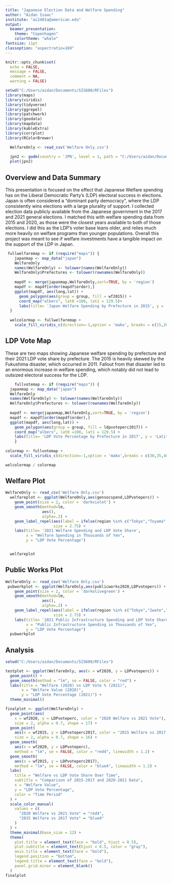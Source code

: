 ---
title: "Japanese Election Data and Welfare Spending"
author: "Aidan Isaac"
institute: "ai2401a@american.edu"
output:
  beamer_presentation:
    theme: "Copenhagen"
    colortheme: "whale"
fontsize: 11pt
classoption: "aspectratio=169"
---

```{r setup, include=FALSE}
knitr::opts_chunk$set(
  echo = FALSE,
  message = FALSE,
  comment = NA,
  warning = FALSE)

setwd("C:/Users/aidan/Documents/SIS600/RFiles")
library(maps)
library(viridis)
library(tidyverse)
library(ggrepel)
library(patchwork)
library(geodata)
library(mapdata)
library(kableExtra)
library(corrplot)
library(RColorBrewer)

  WelfareOnly <- read_csv('Welfare Only.csv')
  
  jpn2 <- gadm(country = 'JPN', level = 1, path = "C:/Users/aidan/Documents/SIS600/gadm", version = "4.0", resolution = 1)
  plot(jpn2)
```

## Overview and Data Summary

This presentation is focused on the effect that Japanese Welfare spending has on the Liberal Democratic Party's (LDP) electoral success in elections. Japan is often considered a "dominant party democracy", where the LDP consistently wins elections with a large plurality of support. I collected election data publicly available from the Japanese government in the 2017 and 2021 general elections. I matched this with welfare spending data from 2015 and 2020, as those were the closest years available to both of those elections. I did this as the LDP's voter base leans older, and relies much more heavily on welfare programs than younger populations. Overall this project was meant to see if welfare investments have a tangible impact on the support of the LDP in Japan.

```{r welfaremap, echo = FALSE}
 fullwelfaremap <- if (require("maps")) {
    japanmap <- map_data("japan")
    WelfareOnly
    names(WelfareOnly) <- tolower(names(WelfareOnly))
    WelfareOnly$Prefectures <- tolower(rownames(WelfareOnly))
    
    mapdf <- merge(japanmap,WelfareOnly,sort=TRUE, by = 'region')
    mapdf <- mapdf[order(mapdf$order),]
    ggplot(mapdf, aes(long,lat)) +
      geom_polygon(aes(group = group, fill = wf2015)) +
      coord_map("albers", lat0 =100, lat1 = 129.5)+
      labs(title= 'Japan Welfare Spending by Prefecture in 2015', y = 'Latitude', x = 'Longitude', fill = 'Percent of\nPrefectural Budget')
  }
  
  welcolormap <- fullwelfaremap +
    scale_fill_viridis_c(direction=-1,option = 'mako', breaks = c(15,20,25,30,35,40))

```

## LDP Vote Map

These are two maps showing Japanese welfare spending by prefecture and their 2021 LDP vote share by prefecture. The 2015 is heavily skewed by the Fukushima disaster, which occurred in 2011. Fallout from that disaster led to an enormous increase in welfare spending, which notably did not lead to outsized electoral success for the LDP.

```{r LDPvote, echo = FALSE, out.width="70%", fig.width=8, fig.height=4.5,fig.align='center',}
    fullvotemap <- if (require("maps")) {
  japanmap <- map_data("japan")
  WelfareOnly
  names(WelfareOnly) <- tolower(names(WelfareOnly))
  WelfareOnly$Prefectures <- tolower(rownames(WelfareOnly))
  
  mapdf <- merge(japanmap,WelfareOnly,sort=TRUE, by = 'region')
  mapdf <- mapdf[order(mapdf$order),]
  ggplot(mapdf, aes(long,lat)) +
    geom_polygon(aes(group = group, fill = ldpvoteperc2017)) +
    coord_map("albers", lat0 =100, lat1 = 129.5) +
    labs(title= 'LDP Vote Percentage by Prefecture in 2017', y = 'Latitude', x = 'Longitude', fill = 'LDP Vote Percentage')
    }
  
colormap <- fullvotemap +
  scale_fill_viridis_c(direction=-1,option = 'mako',breaks = c(30,35,40,45,50,55,60,65))

welcolormap / colormap  
```

## Welfare Plot

```{r welfareplot, echo = FALSE, out.width="70%",fig.align='center'}
WelfareOnly <- read_csv('Welfare Only.csv')
  welfareplot <- ggplot(WelfareOnly,aes(gensocspend,LDPvoteperc)) +
    geom_point(size = 2, color = 'darkviolet') +
    geom_smooth(method=lm,
                aes(),
                alpha=.2) +
    geom_label_repel(aes(label = ifelse(region %in% c("Tokyo","Toyama","Shizuoka", "Osaka", "Hokkaido", "Okinawa","Yamaguchi","Niigata","Yamanashi","Saitama","Wakayama"), region, "")), 
                     size = 2.75) +    
    labs(title= '2021 Welfare Spending and LDP Vote Share',
         x = "Welfare Spending in Thousands of Yen",
         y = "LDP Vote Percentage")


  welfareplot
```

## Public Works Plot

```{r pressure, echo = FALSE, out.width="70%",fig.align='center'}
WelfareOnly <- read_csv('Welfare Only.csv')
 pubworkplot <- ggplot(WelfareOnly,aes(publicworks2020,LDPvoteperc)) +
    geom_point(size = 2, color = 'darkolivegreen') +
    geom_smooth(method=lm,
                aes(),
                alpha=.2) +
    geom_label_repel(aes(label = ifelse(region %in% c("Tokyo","Iwate","Fukushima","Chiba", "Toyama","Shizuoka", "Osaka", "Hokkaido", "Okinawa","Yamaguchi","Niigata","Yamanashi","Saitama","Wakayama"), region, "")), 
                     size = 2.75) +  
    labs(title= '2021 Public Infrastructure Spending and LDP Vote Share',
         x = "Public Infrastructure Spending in Thousands of Yen",
         y = "LDP Vote Percentage")
  pubworkplot
```

## Analysis

```{r analysis, echo = FALSE, out.width="70%", fig.align='center'}
setwd("C:/Users/aidan/Documents/SIS600/RFiles")

testplot <- ggplot(WelfareOnly, aes(x = wf2020, y = LDPvoteperc)) +
  geom_point() +
  geom_smooth(method = "lm", se = FALSE, color = "red") +
  labs(title = "Welfare (2020) vs LDP Vote % (2021)",
       x = "Welfare Value (2020)", 
       y = "LDP Vote Percentage (2021)") +
  theme_minimal()

finalplot <- ggplot(WelfareOnly) +
  geom_point(aes(
    x = wf2020, y = LDPvoteperc, color = "2020 Welfare vs 2021 Vote"),
    size = 2, alpha = 0.7, shape = 17) +
  geom_point(
    aes(x = wf2015, y = LDPvoteperc2017, color = "2015 Welfare vs 2017 Vote"),
    size = 2, alpha = 0.7, shape = 16) +
  geom_smooth(
    aes(x = wf2020, y = LDPvoteperc),
    method = "lm", se = FALSE, color = "red4", linewidth = 1.2) +
  geom_smooth(
    aes(x = wf2015, y = LDPvoteperc2017),
    method = "lm", se = FALSE, color = "blue4", linewidth = 1.2) +
  labs(
    title = "Welfare vs LDP Vote Share Over Time",
    subtitle = "Comparison of 2015-2017 and 2020-2021 Data",
    x = "Welfare Value", 
    y = "LDP Vote Percentage",
    color = "Time Period"
  ) +
  scale_color_manual(
    values = c(
      "2020 Welfare vs 2021 Vote" = "red4",
      "2015 Welfare vs 2017 Vote" = "blue4"
    )
  ) +
  theme_minimal(base_size = 12) +
  theme(
    plot.title = element_text(face = "bold", hjust = 0.5),
    plot.subtitle = element_text(hjust = 0.5, color = "gray"),
    axis.title = element_text(face = "bold"),
    legend.position = "bottom",
    legend.title = element_text(face = "bold"),
    panel.grid.minor = element_blank()
  )
finalplot
```

